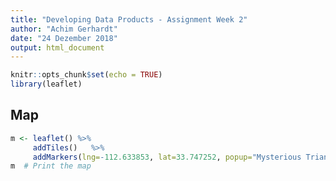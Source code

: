 ```yaml
---
title: "Developing Data Products - Assignment Week 2"
author: "Achim Gerhardt"
date: "24 Dezember 2018"
output: html_document
---
```


```r
knitr::opts_chunk$set(echo = TRUE)
library(leaflet)
```

## Map

```r
m <- leaflet() %>%
     addTiles()   %>%
     addMarkers(lng=-112.633853, lat=33.747252, popup="Mysterious Triangle")
m  # Print the map
```
